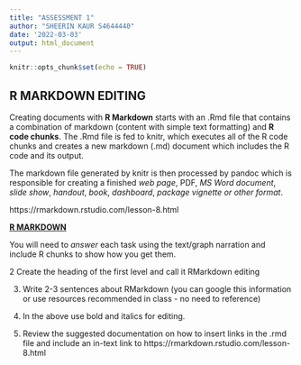 ```yaml
---
title: "ASSESSMENT 1"
author: "SHEERIN KAUR S4644440"
date: '2022-03-03'
output: html_document
---
```


```r
knitr::opts_chunk$set(echo = TRUE)
```


## R MARKDOWN EDITING

Creating documents with **R Markdown** starts with an .Rmd file that contains a combination of markdown (content with simple text formatting) and **R code chunks**. The .Rmd file is fed to knitr, which executes all of the R code chunks and creates a new markdown (.md) document which includes the R code and its output.

The markdown file generated by knitr is then processed by pandoc which is responsible for creating a finished *web page*, PDF, *MS Word document*, *slide show*, *handout*, *book*, *dashboard*, *package vignette or other format*.

 https://rmarkdown.rstudio.com/lesson-8.html
 
 [**R MARKDOWN**](https://rmarkdown.rstudio.com/lesson-8.html)


You will need to *answer* each task using the text/graph narration and include R chunks to show how you get them.

2 Create the heading of the first level and call it RMarkdown editing 

3. Write 2-3 sentences about RMarkdown (you can google this information or use resources recommended in class - no need to reference)

4. In the above use bold and italics for editing. 

5. Review the suggested documentation on how to insert links in the .rmd file and include an in-text link to https://rmarkdown.rstudio.com/lesson-8.html 









